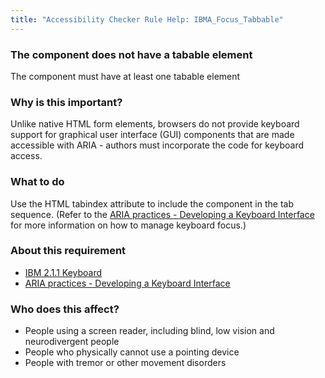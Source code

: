```yaml
---
title: "Accessibility Checker Rule Help: IBMA_Focus_Tabbable"
---
```


<div className="toolHelp">
<Row>
<Column colLg={16} colMd={8} colSm={4} className="toolHead">

### The component does not have a tabable element

<div id="locLevel"></div>

The component must have at least one tabable element

</Column>
</Row>
<Row>
<Column colLg={11} colMd={5} colSm={4} className="toolMain">

### Why is this important?

Unlike native HTML form elements, browsers do not provide keyboard support for graphical user interface (GUI) components that are made accessible with ARIA - authors must incorporate the code for keyboard access.

<div id="locSnippet"></div>

### What to do

Use the HTML tabindex attribute to include the component in the tab sequence.
(Refer to the [ARIA practices - Developing a Keyboard Interface](https://w3c.github.io/aria-practices/#keyboard) for more information on how to manage keyboard focus.)

</Column>
<Column colLg={5} colMd={3} colSm={4} className="toolLeft">

### About this requirement

* [IBM 2.1.1 Keyboard](https://www.ibm.com/able/requirements/requirements/#2_1_1)
* [ARIA practices - Developing a Keyboard Interface](https://w3c.github.io/aria-practices/#keyboard)

### Who does this affect?

* People using a screen reader, including blind, low vision and neurodivergent people
* People who physically cannot use a pointing device
* People with tremor or other movement disorders

</Column>
</Row>
</div>

